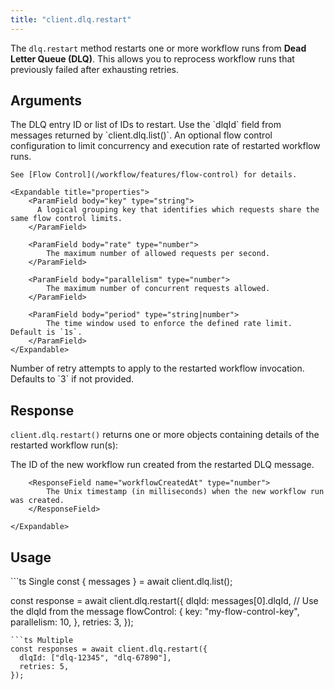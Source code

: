 ```yaml
---
title: "client.dlq.restart"
---
```


The `dlq.restart` method restarts one or more workflow runs from **Dead Letter Queue (DLQ)**.
This allows you to reprocess workflow runs that previously failed after exhausting retries.

## Arguments

<ParamField body="dlqId" type="string|string[]" required>
    The DLQ entry ID or list of IDs to restart.
    Use the `dlqId` field from messages returned by `client.dlq.list()`.
</ParamField>

<ParamField body="flowControl" type="object" optional>
    An optional flow control configuration to limit concurrency and execution rate of restarted workflow runs.

    See [Flow Control](/workflow/features/flow-control) for details.

    <Expandable title="properties">
        <ParamField body="key" type="string">
          A logical grouping key that identifies which requests share the same flow control limits.
        </ParamField>

        <ParamField body="rate" type="number">
            The maximum number of allowed requests per second.
        </ParamField>

        <ParamField body="parallelism" type="number">
            The maximum number of concurrent requests allowed.
        </ParamField>

        <ParamField body="period" type="string|number">
            The time window used to enforce the defined rate limit. Default is `1s`.
        </ParamField>
    </Expandable>

</ParamField>

<ParamField body="retries" type="number" optional>
    Number of retry attempts to apply to the restarted workflow invocation.
    Defaults to `3` if not provided.
</ParamField>

## Response

`client.dlq.restart()` returns one or more objects containing details of the restarted workflow run(s):

<ResponseField name="workflowRuns" type="object[]">
    <Expandable defaultOpen>
        <ResponseField name="workflowRunId" type="string">
            The ID of the new workflow run created from the restarted DLQ message.
        </ResponseField>

        <ResponseField name="workflowCreatedAt" type="number">
            The Unix timestamp (in milliseconds) when the new workflow run was created.
        </ResponseField>

    </Expandable>

</ResponseField>

## Usage

<CodeGroup>
```ts Single
const { messages } = await client.dlq.list();

const response = await client.dlq.restart({
  dlqId: messages[0].dlqId, // Use the dlqId from the message
  flowControl: {
    key: "my-flow-control-key",
    parallelism: 10,
  },
  retries: 3,
});

```
```ts Multiple
const responses = await client.dlq.restart({
  dlqId: ["dlq-12345", "dlq-67890"],
  retries: 5,
});
```
</CodeGroup>

